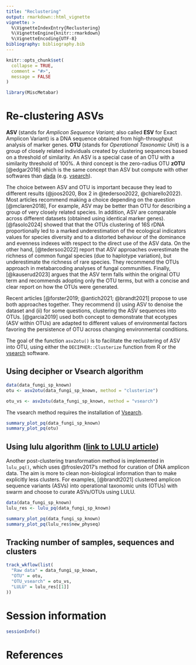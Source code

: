 ```yaml
---
title: "Reclustering"
output: rmarkdown::html_vignette
vignette: >
  %\VignetteIndexEntry{Reclustering}
  %\VignetteEngine{knitr::rmarkdown}
  %\VignetteEncoding{UTF-8}
bibliography: bibliography.bib
---
```


```r
knitr::opts_chunk$set(
  collapse = TRUE,
  comment = "#>",
  message = FALSE
)
```


```r
library(MiscMetabar)
```

# Re-clustering ASVs

**ASV** (stands for *Amplicon Sequence Variant*; also called **ESV** for Exact Amplicon Variant) is a DNA sequence obtained from high-throughput analysis of marker genes. **OTU** (stands for *Operational Taxonomic Unit*) is a group of closely related individuals created by clustering sequences based on a threshold of similarity. An ASV is a special case of an OTU with a similarity threshold of 100%. A third concept is the zero-radius OTU **zOTU** [@edgar2016] which is the same concept than ASV but compute with other softwares than [dada](https://github.com/benjjneb/dada2) (e.g. [vsearch](https://github.com/torognes/vsearch)). 

The choice between ASV and OTU is important because they lead to different results (@joos2020, Box 2 in @tedersoo2022, @chiarello2022). Most articles recommend making a choice depending on the question [@mclaren2018], For example, ASV may be better than OTU for describing a group of very closely related species. In addition, ASV are comparable across different datasets (obtained using identical marker genes). [@fasolo2024] showed that  that the OTUs clustering of 16S rDNA proportionally led to a marked underestimation of the ecological indicators values for species diversity and to a distorted behaviour of the dominance and evenness indexes with respect to the direct use of the ASV data. On the other hand, [@tedersoo2022] report that ASV approaches overestimate the richness of common fungal species (due to haplotype variation), but underestimate the richness of rare species. They recommend the OTUs approach in metabarcoding analyses of fungal communities. Finally, [@kauserud2023] argues that the ASV term falls within the original OTU term and recommends adopting only the OTU terms, but with a concise and clear report on how the OTUs were generated.

Recent articles [@forster2019; @antich2021; @brandt2021] propose to use both approaches together. They recommend (i) using ASV to denoise the dataset and (ii) for some questions, clustering the ASV sequences into OTUs. [@garcia2019] used both concept to demonstrate that ecotypes (ASV within OTUs) are adapted to different values of environmental factors favoring the persistence of OTU across changing environmental conditions.

The goal of the function `asv2otu()` is to facilitate the reclustering of ASV into OTU, using either the `DECIPHER::Clusterize` function from R or the [vsearch](https://github.com/torognes/vsearch) software. 

## Using decipher or Vsearch algorithm
```r
data(data_fungi_sp_known)
otu <- asv2otu(data_fungi_sp_known, method = "clusterize")
```

```r
otu_vs <- asv2otu(data_fungi_sp_known, method = "vsearch")
```

The vsearch method requires the installation of [Vsearch](https://github.com/torognes/vsearch).

```r
summary_plot_pq(data_fungi_sp_known)
summary_plot_pq(otu)
```

## Using lulu algorithm ([link to LULU article](https://www.nature.com/articles/s41467-017-01312-x))

Another post-clustering transformation method is implemented in `lulu_pq()`, which uses @froslev2017's method for curation of DNA amplicon data. The aim is more to clean non-biological information than to make explicitly less clusters. For examples, [@brandt2021] clustered amplicon sequence variants (ASVs) into operational taxonomic units (OTUs) with swarm and choose to curate ASVs/OTUs using LULU.

```r
data(data_fungi_sp_known)
lulu_res <- lulu_pq(data_fungi_sp_known)
```

```r
summary_plot_pq(data_fungi_sp_known)
summary_plot_pq(lulu_res$new_physeq)
```

## Tracking number of samples, sequences and clusters

```r
track_wkflow(list(
  "Raw data" = data_fungi_sp_known,
  "OTU" = otu,
  "OTU_vsearch" = otu_vs,
  "LULU" = lulu_res[[1]]
))
```


# Session information

```r
sessionInfo()
```


# References
